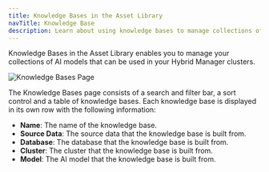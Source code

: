 ```yaml
---
title: Knowledge Bases in the Asset Library
navTitle: Knowledge Base
description: Learn about using knowledge bases to manage collections of AI models for PG AI Hybrid Manager clusters.
---
```


Knowledge Bases in the Asset Library enables you to manage your collections of AI models that can be used in your Hybrid Manager clusters. 

![Knowledge Bases Page](../../images/assetlibrary-knowledge-bases.png)

The Knowledge Bases page consists of a search and filter bar, a sort control and a table of knowledge bases. Each knowledge base is displayed in its own row with the following information:

-   **Name**: The name of the knowledge base.
-   **Source Data**: The source data that the knowledge base is built from.
-   **Database**: The database that the knowledge base is built from.
-   **Cluster**: The cluster that the knowledge base is built from.
-   **Model**: The AI model that the knowledge base is built from.
